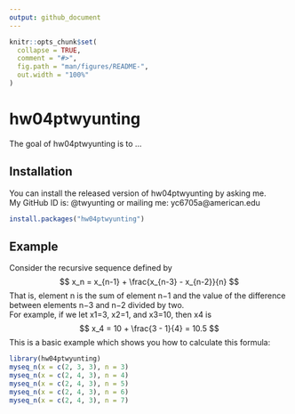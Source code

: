 ```yaml
---
output: github_document
---
```


<!-- README.md is generated from README.Rmd. Please edit that file -->

```r
knitr::opts_chunk$set(
  collapse = TRUE,
  comment = "#>",
  fig.path = "man/figures/README-",
  out.width = "100%"
)
```

# hw04ptwyunting

<!-- badges: start -->
<!-- badges: end -->

The goal of hw04ptwyunting is to ...

## Installation

You can install the released version of hw04ptwyunting by asking me.\
My GitHub ID is: @twyunting or mailing me: yc6705a@american.edu

``` r
install.packages("hw04ptwyunting")
```

## Example

Consider the recursive sequence defined by
$$
x_n = x_{n-1} + \frac{x_{n-3} - x_{n-2}}{n}
$$
That is, element n is the sum of element n−1 and the value of the difference between elements n−3 and n−2 divided by two.\
For example, if we let x1=3, x2=1, and x3=10, then x4 is
$$
x_4 = 10 + \frac{3 - 1}{4} = 10.5
$$
This is a basic example which shows you how to calculate this formula:
```r
library(hw04ptwyunting)
myseq_n(x = c(2, 3, 3), n = 3)
myseq_n(x = c(2, 4, 3), n = 4)
myseq_n(x = c(2, 4, 3), n = 5)
myseq_n(x = c(2, 4, 3), n = 6)
myseq_n(x = c(2, 4, 3), n = 7)
```

